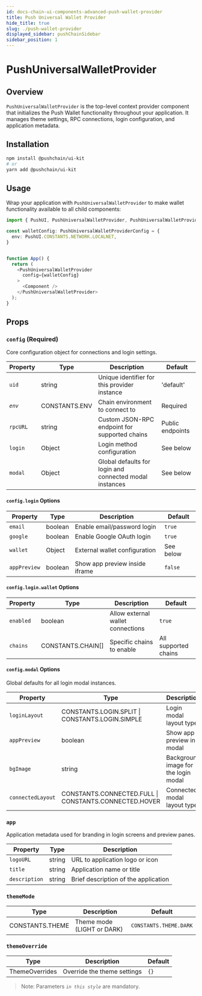 ```yaml
---
id: docs-chain-ui-components-advanced-push-wallet-provider
title: Push Universal Wallet Provider
hide_title: true
slug: ./push-wallet-provider
displayed_sidebar: pushChainSidebar
sidebar_position: 1
---
```



# PushUniversalWalletProvider

## Overview

`PushUniversalWalletProvider` is the top-level context provider component that initializes the Push Wallet functionality throughout your application. It manages theme settings, RPC connections, login configuration, and application metadata.

## Installation

```bash
npm install @pushchain/ui-kit
# or
yarn add @pushchain/ui-kit
```

## Usage

Wrap your application with `PushUniversalWalletProvider` to make wallet functionality available to all child components:

<Tabs className="codetabs" groupId="code-examples">
  <TabItem value="react" attributes={{className: "codetab react"}} default>

```typescript
import { PushUI, PushUniversalWalletProvider, PushUniversalWalletProviderConfig } from '@pushchain/ui-kit';

const walletConfig: PushUniversalWalletProviderConfig = {
  env: PushUI.CONSTANTS.NETWORK.LOCALNET,
}


function App() {
  return (
    <PushUniversalWalletProvider
      config={walletConfig}
    >
      <Component />
    </PushUniversalWalletProvider>
  );
}
```

 </TabItem>
</Tabs>

## Props

### `config` (Required)

Core configuration object for connections and login settings.

| Property | Type          | Description                                             | Default          |
| -------- | ------------- | ------------------------------------------------------- | ---------------- |
| `uid`    | string        | Unique identifier for this provider instance            | 'default'        |
| _`env`_  | CONSTANTS.ENV | Chain environment to connect to                         | Required         |
| `rpcURL` | string        | Custom JSON-RPC endpoint for supported chains           | Public endpoints |
| `login`  | Object        | Login method configuration                              | See below        |
| `modal`  | Object        | Global defaults for login and connected modal instances | See below        |

#### `config.login` Options

| Property     | Type    | Description                    | Default   |
| ------------ | ------- | ------------------------------ | --------- |
| `email`      | boolean | Enable email/password login    | `true`    |
| `google`     | boolean | Enable Google OAuth login      | `true`    |
| `wallet`     | Object  | External wallet configuration  | See below |
| `appPreview` | boolean | Show app preview inside iframe | `false`   |

#### `config.login.wallet` Options

| Property  | Type              | Description                       | Default              |
| --------- | ----------------- | --------------------------------- | -------------------- |
| `enabled` | boolean           | Allow external wallet connections | `true`               |
| `chains`  | CONSTANTS.CHAIN[] | Specific chains to enable         | All supported chains |

#### `config.modal` Options

Global defaults for all login modal instances.

| Property          | Type                                                  | Description                          | Default                |
| ----------------- | ----------------------------------------------------- | ------------------------------------ | ---------------------- |
| `loginLayout`     | CONSTANTS.LOGIN.SPLIT \| CONSTANTS.LOGIN.SIMPLE       | Login modal layout type              | CONSTANTS.LOGIN.SIMPLE |
| `appPreview`      | boolean                                               | Show app preview in modal            | `false`                |
| `bgImage`         | string                                                | Background image for the login modal | None                   |
| `connectedLayout` | CONSTANTS.CONNECTED.FULL \| CONSTANTS.CONNECTED.HOVER | Connected modal layout type          | None                   |

### `app`

Application metadata used for branding in login screens and preview panes.

| Property      | Type   | Description                          |
| ------------- | ------ | ------------------------------------ |
| `logoURL`     | string | URL to application logo or icon      |
| `title`       | string | Application name or title            |
| `description` | string | Brief description of the application |

### `themeMode`

| Type            | Description                | Default                |
| --------------- | -------------------------- | ---------------------- |
| CONSTANTS.THEME | Theme mode (LIGHT or DARK) | `CONSTANTS.THEME.DARK` |

### `themeOverride`

| Type           | Description                 | Default |
| -------------- | --------------------------- | ------- |
| ThemeOverrides | Override the theme settings | `{}`    |

> Note: Parameters _`in this style`_ are mandatory.
